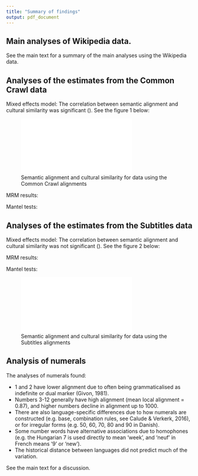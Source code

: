 ```yaml
---
title: "Summary of findings"
output: pdf_document
---
```


\setcounter{page}{118}

## Main analyses of Wikipedia data.

See the main text for a summary of the main analyses using the Wikipedia data.

## Analyses of the estimates from the Common Crawl data

Mixed effects model: The correlation between semantic alignment and cultural similarity was significant (\input{"../results/stats/tex/MEM_CulturalVsLinguistic_CC.tex"}).  See the figure 1 below:

![Semantic alignment and cultural similarity for data using the Common Crawl alignments](../results/stats/cc/CulturalDistance_Rho_Graph.pdf)


MRM results:
\input{../results/stats/tex/MRM_family_CC.tex}

\input{../results/stats/tex/MRM_ASJP_CC.tex}

Mantel tests:

\input{../results/stats/tex/Mantel_CC.tex}

\clearpage
\newpage

## Analyses of the estimates from the Subtitles data

Mixed effects model: The correlation between semantic alignment and cultural similarity was not significant (\input{"../results/stats/tex/MEM_CulturalVsLinguistic_SUBS.tex"}).  See the figure 2 below:


MRM results:
\input{../results/stats/tex/MRM_family_SUBS.tex}

\input{../results/stats/tex/MRM_ASJP_SUBS.tex}

Mantel tests:

\input{../results/stats/tex/Mantel_SUBS.tex}

![Semantic alignment and cultural similarity for data using the Subtitles alignments](../results/stats/subs/CulturalDistance_Rho_Graph.pdf)

\clearpage
\newpage

## Analysis of numerals

The analyses of numerals found:

-  1 and 2 have lower alignment due to often being grammaticalised as indefinite or dual marker (Givon, 1981). 
-  Numbers 3-12 generally have high alignment (mean local alignment = 0.87), and higher numbers decline in alignment up to 1000.
-  There are also language-specific differences due to how numerals are constructed (e.g. base, combination rules, see Calude & Verkerk, 2016), or for irregular forms (e.g. 50, 60, 70, 80 and 90 in Danish).
-  Some number words have alternative associations due to homophones (e.g. the Hungarian 7 is used directly to mean 'week', and 'neuf' in French means '9' or 'new').
-  The historical distance between languages did not predict much of the variation.

See the main text for a discussion.
